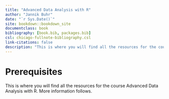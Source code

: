 ```yaml
--- 
title: "Advanced Data Analysis with R"
author: "Jannik Buhr"
date: "`r Sys.Date()`"
site: bookdown::bookdown_site
documentclass: book
bibliography: [book.bib, packages.bib]
csl: chicago-fullnote-bibliography.csl
link-citations: false
description: "This is where you will find all the resources for the course Advanced Data Analysis with R"
---
```


# Prerequisites {-}

This is where you will find all the resources for the course Advanced Data Analysis with R.
More information follows.